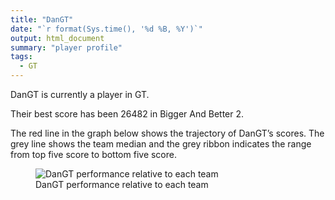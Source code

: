 ```yaml
---
title: "DanGT"
date: "`r format(Sys.time(), '%d %B, %Y')`"
output: html_document
summary: "player profile"
tags:
  - GT
---
```


DanGT is currently a player in GT.

Their best score has been 26482 in Bigger And Better 2.

The red line in the graph below shows the trajectory of DanGT's scores. The grey line shows the team median and the grey ribbon indicates the range from top five score to bottom five score.

![DanGT performance relative to each team](DanGT.jpg)
